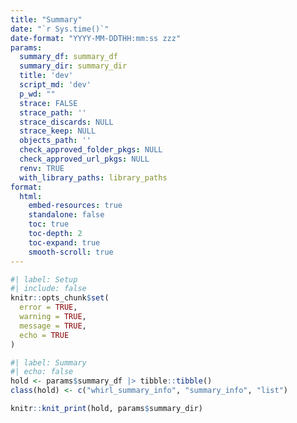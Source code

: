 ```yaml
---
title: "Summary"
date: "`r Sys.time()`"
date-format: "YYYY-MM-DDTHH:mm:ss zzz"
params:
  summary_df: summary_df
  summary_dir: summary_dir
  title: 'dev'
  script_md: 'dev'
  p_wd: ""
  strace: FALSE
  strace_path: ''
  strace_discards: NULL
  strace_keep: NULL
  objects_path: ''
  check_approved_folder_pkgs: NULL
  check_approved_url_pkgs: NULL
  renv: TRUE
  with_library_paths: library_paths
format:
  html:
    embed-resources: true
    standalone: false
    toc: true
    toc-depth: 2
    toc-expand: true
    smooth-scroll: true
---
```


```r
#| label: Setup
#| include: false
knitr::opts_chunk$set(
  error = TRUE,
  warning = TRUE,
  message = TRUE,
  echo = TRUE
)
```

```r
#| label: Summary
#| echo: false
hold <- params$summary_df |> tibble::tibble()
class(hold) <- c("whirl_summary_info", "summary_info", "list")

knitr::knit_print(hold, params$summary_dir)
```
